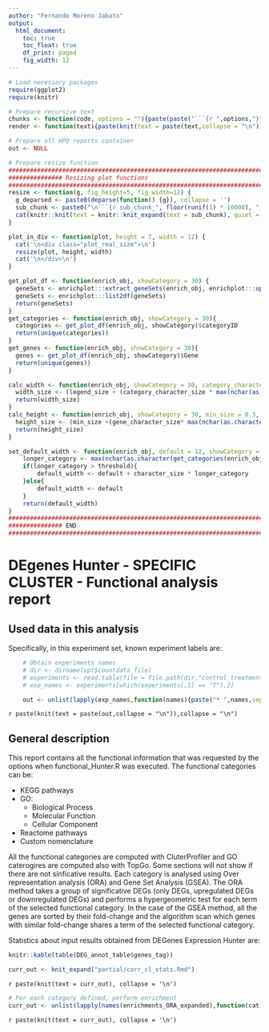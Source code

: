 ---
author: "Fernando Moreno Jabato"
output:
  html_document:
    toc: true
    toc_float: true
    df_print: paged
    fig_width: 12
---

<style type='text/css'>
    body .main-container {
        max-width: 90%;
    }

    .plot_real_size {
    	overflow: scroll;
  	}

    .plot_real_size img{
    	max-width: none;
    	max-height: none;
    }

    embed {
   		width: 800px;
  		height: 800px;
  }   
</style>

```{r config, include = FALSE}
 
# Load necessary packages
require(ggplot2)
require(knitr)

# Prepare recursive text
chunks <- function(code, options = ""){paste(paste("```{r ",options,"}",sep = ""),code,"```",sep="\n")}
render <- function(text){paste(knit(text = paste(text,collapse = "\n")),collapse = "\n")}

# Prepare all HPO reports container
out <- NULL

# Prepare resize function
#################################################################################
############### Resizing plot functions
###############################################################################
resize <- function(g, fig_height=5, fig_width=12) {
  g_deparsed <- paste0(deparse(function() {g}), collapse = '')
  sub_chunk <- paste0("\n```{r sub_chunk_", floor(runif(1) * 10000), ", fig.height=", fig_height, ", fig.width=", fig_width, ", echo=FALSE}", "\n(", g_deparsed, ")()\n```\n\n\n")
  cat(knitr::knit(text = knitr::knit_expand(text = sub_chunk), quiet = TRUE))
}

plot_in_div <- function(plot, height = 7, width = 12) {
  cat('\n<div class="plot_real_size">\n')
  resize(plot, height, width)
  cat('\n</div>\n')
}

get_plot_df <- function(enrich_obj, showCategory = 30) {
  geneSets <- enrichplot:::extract_geneSets(enrich_obj, enrichplot:::update_n(enrich_obj, showCategory))
  geneSets <- enrichplot:::list2df(geneSets)
  return(geneSets)
}
get_categories <- function(enrich_obj, showCategory = 30){
  categories <- get_plot_df(enrich_obj, showCategory)$categoryID
  return(unique(categories))
}
get_genes <- function(enrich_obj, showCategory = 30){
  genes <- get_plot_df(enrich_obj, showCategory)$Gene
  return(unique(genes))
}

calc_width <- function(enrich_obj, showCategory = 30, category_character_size = 0.08, genename_size = 0.12, legend_size = 1){
  width_size <- (legend_size + (category_character_size * max(nchar(as.character(get_categories(enrich_obj, showCategory))))) + (genename_size * length(get_genes(enrich_obj, showCategory))))
  return(width_size)
}
calc_height <- function(enrich_obj, showCategory = 30, min_size = 0.3, gene_character_size = 0.08, category_name_size = 0.15){
  height_size <- (min_size +(gene_character_size* max(nchar(as.character(get_genes(enrich_obj, showCategory))))) + (category_name_size * length(get_categories(enrich_obj, showCategory))))
  return(height_size)
}

set_default_width <- function(enrich_obj, default = 12, showCategory = 30, threshold = 30, character_size = 0.04){
	longer_category <- max(nchar(as.character(get_categories(enrich_obj, showCategory))))
	if(longer_category > threshold){
		default_width <- default + character_size * longer_category
	}else{
		default_width <- default
	}
	return(default_width)
}
#############################################################################
############### END
#############################################################################
```




# **DEgenes Hunter - SPECIFIC CLUSTER - Functional analysis report** 


## **Used data in this analysis**
Specifically, in this experiment set, known experiment labels are:

```{r add_exp_names, echo = FALSE}
	# Obtain experiments names
	# dir <- dirname(opt$countdata_file)
	# experiments <- read.table(file = file.path(dir,"control_treatment.txt"), sep = "\t", quote = "", header = TRUE, stringsAsFactors = FALSE)
	# exp_names <- experiments[which(experiments[,1] == "T"),2]

	out <- unlist(lapply(exp_names,function(names){paste("* ",names,sep="")}))
```

`r paste(knit(text = paste(out,collapse = "\n")),collapse = "\n")`


## **General description**
This report contains all the functional information that was requested by the options when functional_Hunter.R was executed.
The functional categories can be:

* KEGG pathways
* GO:
	+ Biological Process
	+ Molecular Function
	+ Cellular Component
* Reactome pathways
* Custom nomenclature

All the functional categories are computed with CluterProfiler and GO caterogires are computed also with TopGo.
Some sections will not show if there are not sinficative results. Each category is analysed using Over representation analysis (ORA) and Gene Set Analysis (GSEA).
The ORA method takes a group of significative DEGs (only DEGs, upregulated DEGs or downregulated DEGs) and performs a hypergeometric test for each term of the selected functional category.
In the case of the GSEA method, all the genes are sorted by their fold-change and the algorithm scan which genes with similar fold-change shares a term of the selected functional category.


Statistics about input results obtained from DEGenes Expression Hunter are:
```{r table_exp_flags, echo = FALSE}
knitr::kable(table(DEG_annot_table$genes_tag))
```

```{r load_correlation_stats, echo = FALSE}
curr_out <- knit_expand("partial/corr_cl_stats.Rmd")
```

`r paste(knit(text = curr_out), collapse = '\n')`

```{r load_ORA_results, echo = FALSE, eval = exists("enrichments_ORA_expanded")}
# Per each category defined, perform enrichment
curr_out <- unlist(lapply(names(enrichments_ORA_expanded),function(cat){knit_expand("partial/ora_enrichResult.Rmd")}))
```

`r paste(knit(text = curr_out), collapse = '\n')`


